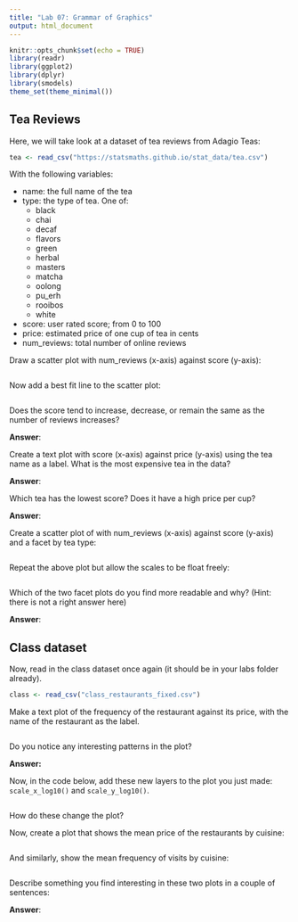 ```yaml
---
title: "Lab 07: Grammar of Graphics"
output: html_document
---
```


```r
knitr::opts_chunk$set(echo = TRUE)
library(readr)
library(ggplot2)
library(dplyr)
library(smodels)
theme_set(theme_minimal())
```

## Tea Reviews

Here, we will take look at a dataset of tea reviews from Adagio Teas:

```r
tea <- read_csv("https://statsmaths.github.io/stat_data/tea.csv")
```

With the following variables:

- name: the full name of the tea
- type: the type of tea. One of:
    - black
    - chai
    - decaf
    - flavors
    - green
    - herbal
    - masters
    - matcha
    - oolong
    - pu_erh
    - rooibos
    - white
- score: user rated score; from 0 to 100
- price: estimated price of one cup of tea in cents
- num_reviews: total number of online reviews

Draw a scatter plot with num_reviews (x-axis) against score (y-axis):

```r

```

Now add a best fit line to the scatter plot:

```r

```


Does the score tend to increase, decrease, or remain the same as the number
of reviews increases?

**Answer**:

Create a text plot with score (x-axis) against price (y-axis) using the tea
name as a label. What is the most expensive tea in the data?

**Answer**:

Which tea has the lowest score? Does it have a high price per cup?

**Answer**:

Create a scatter plot of with num_reviews (x-axis) against score (y-axis) and
a facet by tea type:

```r

```

Repeat the above plot but allow the scales to be float freely:


```r

```

Which of the two facet plots do you find more readable and why? (Hint: there is
not a right answer here)

**Answer**:

## Class dataset

Now, read in the class dataset once again (it should be in your labs folder already).

```r
class <- read_csv("class_restaurants_fixed.csv")
```

Make a text plot of the frequency of the restaurant against its price, with the name
of the restaurant as the label.

```r

```

Do you notice any interesting patterns in the plot?

**Answer:**

Now, in the code below, add these new layers to the plot you just made:
`scale_x_log10()` and `scale_y_log10()`.

```r

```

How do these change the plot?

Now, create a plot that shows the mean price of the restaurants by cuisine:

```r

```

And similarly, show the mean frequency of visits by cuisine:

```r

```

Describe something you find interesting in these two plots in a couple of sentences:

**Answer**:









